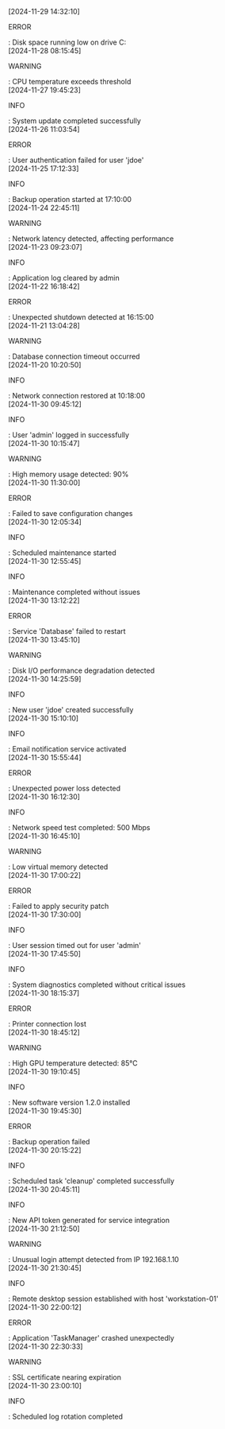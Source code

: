 [2024-11-29 14:32:10] <p class="error">ERROR</p>: Disk space running low on drive C:<br/>
[2024-11-28 08:15:45] <p class="warning">WARNING</p>: CPU temperature exceeds threshold<br/>
[2024-11-27 19:45:23] <p class="info">INFO</p>: System update completed successfully<br/>
[2024-11-26 11:03:54] <p class="error">ERROR</p>: User authentication failed for user 'jdoe'<br/>
[2024-11-25 17:12:33] <p class="info">INFO</p>: Backup operation started at 17:10:00<br/>
[2024-11-24 22:45:11] <p class="warning">WARNING</p>: Network latency detected, affecting performance<br/>
[2024-11-23 09:23:07] <p class="info">INFO</p>: Application log cleared by admin<br/>
[2024-11-22 16:18:42] <p class="error">ERROR</p>: Unexpected shutdown detected at 16:15:00<br/>
[2024-11-21 13:04:28] <p class="warning">WARNING</p>: Database connection timeout occurred<br/>
[2024-11-20 10:20:50] <p class="info">INFO</p>: Network connection restored at 10:18:00<br/>
[2024-11-30 09:45:12] <p class="info">INFO</p>: User 'admin' logged in successfully<br/>
[2024-11-30 10:15:47] <p class="warning">WARNING</p>: High memory usage detected: 90%<br/>
[2024-11-30 11:30:00] <p class="error">ERROR</p>: Failed to save configuration changes<br/>
[2024-11-30 12:05:34] <p class="info">INFO</p>: Scheduled maintenance started<br/>
[2024-11-30 12:55:45] <p class="info">INFO</p>: Maintenance completed without issues<br/>
[2024-11-30 13:12:22] <p class="error">ERROR</p>: Service 'Database' failed to restart<br/>
[2024-11-30 13:45:10] <p class="warning">WARNING</p>: Disk I/O performance degradation detected<br/>
[2024-11-30 14:25:59] <p class="info">INFO</p>: New user 'jdoe' created successfully<br/>
[2024-11-30 15:10:10] <p class="info">INFO</p>: Email notification service activated<br/>
[2024-11-30 15:55:44] <p class="error">ERROR</p>: Unexpected power loss detected<br/>
[2024-11-30 16:12:30] <p class="info">INFO</p>: Network speed test completed: 500 Mbps<br/>
[2024-11-30 16:45:10] <p class="warning">WARNING</p>: Low virtual memory detected<br/>
[2024-11-30 17:00:22] <p class="error">ERROR</p>: Failed to apply security patch<br/>
[2024-11-30 17:30:00] <p class="info">INFO</p>: User session timed out for user 'admin'<br/>
[2024-11-30 17:45:50] <p class="info">INFO</p>: System diagnostics completed without critical issues<br/>
[2024-11-30 18:15:37] <p class="error">ERROR</p>: Printer connection lost<br/>
[2024-11-30 18:45:12] <p class="warning">WARNING</p>: High GPU temperature detected: 85°C<br/>
[2024-11-30 19:10:45] <p class="info">INFO</p>: New software version 1.2.0 installed<br/>
[2024-11-30 19:45:30] <p class="error">ERROR</p>: Backup operation failed<br/>
[2024-11-30 20:15:22] <p class="info">INFO</p>: Scheduled task 'cleanup' completed successfully<br/>
[2024-11-30 20:45:11] <p class="info">INFO</p>: New API token generated for service integration<br/>
[2024-11-30 21:12:50] <p class="warning">WARNING</p>: Unusual login attempt detected from IP 192.168.1.10<br/>
[2024-11-30 21:30:45] <p class="info">INFO</p>: Remote desktop session established with host 'workstation-01'<br/>
[2024-11-30 22:00:12] <p class="error">ERROR</p>: Application 'TaskManager' crashed unexpectedly<br/>
[2024-11-30 22:30:33] <p class="warning">WARNING</p>: SSL certificate nearing expiration<br/>
[2024-11-30 23:00:10] <p class="info">INFO</p>: Scheduled log rotation completed<br/>

